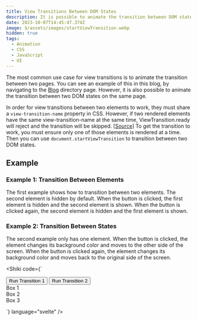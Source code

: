 ```yaml
---
title: View Transitions Between DOM States
description: It is possible to animate the transition between DOM states using CSS and JavaScript.
date: 2023-10-07T14:45:47.374Z
image: $/assets/images/startViewTransition.webp
hidden: true
tags:
  - Animation
  - CSS
  - JavaScript
  - UI
---
```


The most common use case for view transitions is to animate the transition between two pages. You can see an example of this in this blog, by navigating to the [Blog](/blog) directory page. However, it is also possible to animate the transition between two DOM states on the same page.

In order for view transitions between two elements to work, they must share a `view-transition-name` property in CSS. However, if two rendered elements have the same view-transition-name at the same time, ViewTransition.ready will reject and the transition will be skipped. [[Source](https://developer.mozilla.org/en-US/docs/Web/CSS/view-transition-name)] To get the transition to work, you must ensure only one of those elements is rendered at a time. Then you can use `document.startViewTransition` to transition between two DOM states.

## Example

### Example 1: Transition Between Elements

The first example shows how to transition between two elements. The second element is hidden by default. When the button is clicked, the first element is hidden and the second element is shown. When the button is clicked again, the second element is hidden and the first element is shown.

### Example 2: Transition Between States

The second example only has one element. When the button is clicked, the element changes its background color and moves to the other side of the screen. When the button is clicked again, the element changes its background color and moves back to the original side of the screen.

<Example />

<Shiki code={`
<script is:inline>
	function startTransition() {
		document.startViewTransition(() => {
			const box1 = document.getElementById("box1");
			const box2 = document.getElementById("box2");
			if (box1.classList.contains("hidden")) {
				box1.classList.add("flex");
				box1.classList.remove("hidden");
				box2.classList.add("hidden");
				box2.classList.remove("flex");
			} else {
				box2.classList.add("flex");
				box2.classList.remove("hidden");
				box1.classList.add("hidden");
				box1.classList.remove("flex");
			}
		});
	}

	function startTransition2() {
		document.startViewTransition(() => {
			const box3 = document.getElementById("box3");
			if (box3.classList.contains("bg-red-500")) {
				box3.classList.remove("bg-red-500");
				box3.classList.remove("left-0");
				box3.classList.add("bg-blue-500");
				box3.classList.add("right-0");
			} else {
				box3.classList.add("bg-red-500");
				box3.classList.add("left-0");
				box3.classList.remove("bg-blue-500");
				box3.classList.remove("right-0");
			}
		});
	}
</script>

<div class="flex flex-col gap-4">
	<div class="flex gap-4">
		<button class="btn btn-primary capitalize" onclick="startTransition()">Run Transition 1</button>
		<button class="btn btn-primary capitalize" onclick="startTransition2()">Run Transition 2</button>
	</div>
	<!-- Example 1: Transition between elements -->
	<div class="relative h-40">
		<div id="box1" class="box1 absolute left-0 flex h-40 w-40 items-center justify-center bg-red-500 text-2xl text-white">
			Box 1
		</div>
		<div id="box2" class="box1 absolute right-0 hidden h-40 w-40 items-center justify-center bg-blue-500 text-2xl text-white">
			Box 2
		</div>
	</div>
	<!-- Example 2: Transition between states -->
	<div class="relative h-40">
		<div id="box3" class="box2 absolute left-0 flex h-40 w-40 items-center justify-center bg-red-500 text-2xl text-white">
			Box 3
		</div>
	</div>
</div>

<style>
	.box1 {
		view-transition-name: box1;
	}
	.box2 {
		view-transition-name: box2;
	}
</style>
`} language="svelte" />